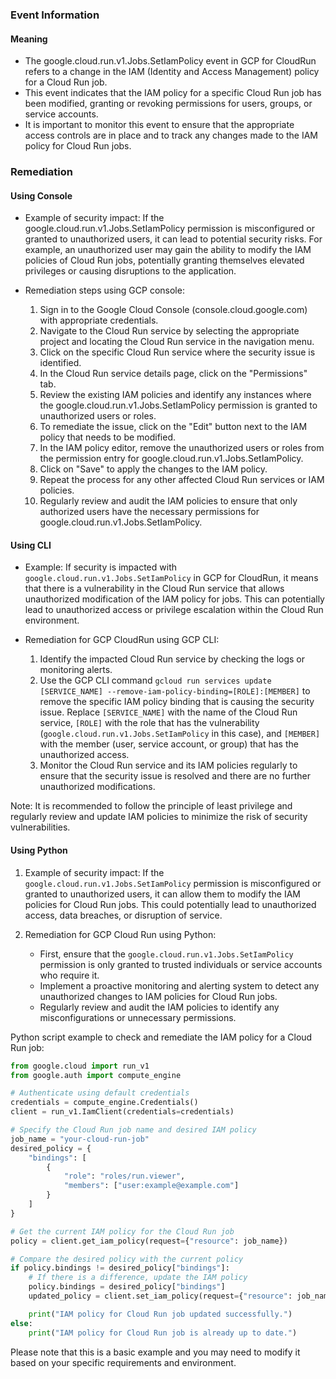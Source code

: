 
### Event Information

#### Meaning

- The google.cloud.run.v1.Jobs.SetIamPolicy event in GCP for CloudRun refers to a change in the IAM (Identity and Access Management) policy for a Cloud Run job.
- This event indicates that the IAM policy for a specific Cloud Run job has been modified, granting or revoking permissions for users, groups, or service accounts.
- It is important to monitor this event to ensure that the appropriate access controls are in place and to track any changes made to the IAM policy for Cloud Run jobs.

### Remediation

#### Using Console

- Example of security impact: If the google.cloud.run.v1.Jobs.SetIamPolicy permission is misconfigured or granted to unauthorized users, it can lead to potential security risks. For example, an unauthorized user may gain the ability to modify the IAM policies of Cloud Run jobs, potentially granting themselves elevated privileges or causing disruptions to the application.

- Remediation steps using GCP console:
  1. Sign in to the Google Cloud Console (console.cloud.google.com) with appropriate credentials.
  2. Navigate to the Cloud Run service by selecting the appropriate project and locating the Cloud Run service in the navigation menu.
  3. Click on the specific Cloud Run service where the security issue is identified.
  4. In the Cloud Run service details page, click on the "Permissions" tab.
  5. Review the existing IAM policies and identify any instances where the google.cloud.run.v1.Jobs.SetIamPolicy permission is granted to unauthorized users or roles.
  6. To remediate the issue, click on the "Edit" button next to the IAM policy that needs to be modified.
  7. In the IAM policy editor, remove the unauthorized users or roles from the permission entry for google.cloud.run.v1.Jobs.SetIamPolicy.
  8. Click on "Save" to apply the changes to the IAM policy.
  9. Repeat the process for any other affected Cloud Run services or IAM policies.
  10. Regularly review and audit the IAM policies to ensure that only authorized users have the necessary permissions for google.cloud.run.v1.Jobs.SetIamPolicy.

#### Using CLI

- Example: If security is impacted with `google.cloud.run.v1.Jobs.SetIamPolicy` in GCP for CloudRun, it means that there is a vulnerability in the Cloud Run service that allows unauthorized modification of the IAM policy for jobs. This can potentially lead to unauthorized access or privilege escalation within the Cloud Run environment.

- Remediation for GCP CloudRun using GCP CLI:
  1. Identify the impacted Cloud Run service by checking the logs or monitoring alerts.
  2. Use the GCP CLI command `gcloud run services update [SERVICE_NAME] --remove-iam-policy-binding=[ROLE]:[MEMBER]` to remove the specific IAM policy binding that is causing the security issue. Replace `[SERVICE_NAME]` with the name of the Cloud Run service, `[ROLE]` with the role that has the vulnerability (`google.cloud.run.v1.Jobs.SetIamPolicy` in this case), and `[MEMBER]` with the member (user, service account, or group) that has the unauthorized access.
  3. Monitor the Cloud Run service and its IAM policies regularly to ensure that the security issue is resolved and there are no further unauthorized modifications.

Note: It is recommended to follow the principle of least privilege and regularly review and update IAM policies to minimize the risk of security vulnerabilities.

#### Using Python

1. Example of security impact: If the `google.cloud.run.v1.Jobs.SetIamPolicy` permission is misconfigured or granted to unauthorized users, it can allow them to modify the IAM policies for Cloud Run jobs. This could potentially lead to unauthorized access, data breaches, or disruption of service.

2. Remediation for GCP Cloud Run using Python:
   - First, ensure that the `google.cloud.run.v1.Jobs.SetIamPolicy` permission is only granted to trusted individuals or service accounts who require it.
   - Implement a proactive monitoring and alerting system to detect any unauthorized changes to IAM policies for Cloud Run jobs.
   - Regularly review and audit the IAM policies to identify any misconfigurations or unnecessary permissions.

Python script example to check and remediate the IAM policy for a Cloud Run job:

```python
from google.cloud import run_v1
from google.auth import compute_engine

# Authenticate using default credentials
credentials = compute_engine.Credentials()
client = run_v1.IamClient(credentials=credentials)

# Specify the Cloud Run job name and desired IAM policy
job_name = "your-cloud-run-job"
desired_policy = {
    "bindings": [
        {
            "role": "roles/run.viewer",
            "members": ["user:example@example.com"]
        }
    ]
}

# Get the current IAM policy for the Cloud Run job
policy = client.get_iam_policy(request={"resource": job_name})

# Compare the desired policy with the current policy
if policy.bindings != desired_policy["bindings"]:
    # If there is a difference, update the IAM policy
    policy.bindings = desired_policy["bindings"]
    updated_policy = client.set_iam_policy(request={"resource": job_name, "policy": policy})

    print("IAM policy for Cloud Run job updated successfully.")
else:
    print("IAM policy for Cloud Run job is already up to date.")
```

Please note that this is a basic example and you may need to modify it based on your specific requirements and environment.

